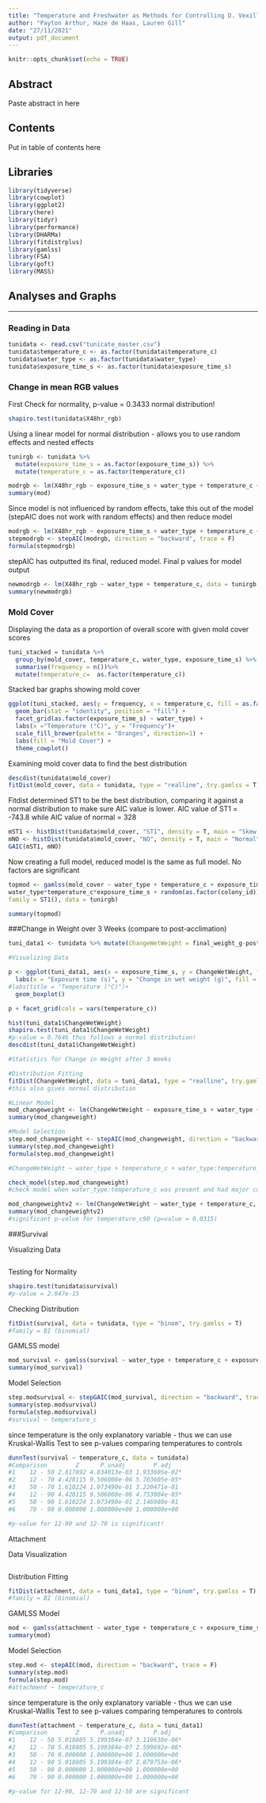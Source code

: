 ```yaml
---
title: "Temperature and Freshwater as Methods for Controlling D. Vexillum Biofouling"
author: "Payton Arthur, Haze de Haas, Lauren Gill"
date: "27/11/2021"
output: pdf_document
---
```


```r
knitr::opts_chunk$set(echo = TRUE)
```

## Abstract
Paste abstract in here

## Contents
Put in table of contents here

## Libraries

```r
library(tidyverse)
library(cowplot)
library(ggplot2)
library(here)
library(tidyr)
library(performance)
library(DHARMa)
library(fitdistrplus)
library(gamlss)
library(FSA)
library(goft)
library(MASS)
```

## Analyses and Graphs
***
### Reading in Data

```r
tunidata <- read.csv("tunicate_master.csv")
tunidata$temperature_c <- as.factor(tunidata$temperature_c)
tunidata$water_type <- as.factor(tunidata$water_type)
tunidata$exposure_time_s <- as.factor(tunidata$exposure_time_s)

```

### Change in mean RGB values

First Check for normality, p-value = 0.3433 normal distribution!
```r
shapiro.test(tunidata$X48hr_rgb)
```

Using a linear model for normal distribution - allows you to use random effects and nested effects 

```r
tunirgb <- tunidata %>% 
  mutate(exposure_time_s = as.factor(exposure_time_s)) %>% 
  mutate(temperature_c = as.factor(temperature_c))

modrgb <- lm(X48hr_rgb ~ exposure_time_s + water_type + temperature_c + exposure_time_s*water_type*temperature_c + (1|colony_id), family = gaussian, data = tunirgb)
summary(mod)
```

Since model is not influenced by random effects, take this out of the model (stepAIC does not work with random effects) and then reduce model 

```r
modrgb <- lm(X48hr_rgb ~ exposure_time_s + water_type + temperature_c + exposure_time_s*water_type*temperature_c, family = gaussian, data = tunirgb)
stepmodrgb <- stepAIC(modrgb, direction = "backward", trace = F)
formula(stepmodrgb)
```

stepAIC has outputted its final, reduced model. Final p values for model output
```r
newmodrgb <- lm(X48hr_rgb ~ water_type + temperature_c, data = tunirgb)
summary(newmodrgb)
```


### Mold Cover

Displaying the data as a proportion of overall score with given mold cover scores
```r
tuni_stacked = tunidata %>%
  group_by(mold_cover, temperature_c, water_type, exposure_time_s) %>%
  summarise(frequency = n())%>%
  mutate(temperature_c=  as.factor(temperature_c))
```

Stacked bar graphs showing mold cover
```r
ggplot(tuni_stacked, aes(y = frequency, x = temperature_c, fill = as.factor(mold_cover))) +
  geom_bar(stat = "identity", position = "fill") +
  facet_grid(as.factor(exposure_time_s) ~ water_type) +
  labs(x ="Temperature (°C)", y = "Frequency")+
  scale_fill_brewer(palette = "Oranges", direction=1) +
  labs(fill = "Mold Cover") +
  theme_cowplot()
```


Examining mold cover data to find the best distribution

```r
descdist(tunidata$mold_cover)
fitDist(mold_cover, data = tunidata, type = "realline", try.gamlss = T)
```

Fitdist determined ST1 to be the best distribution, comparing it against a normal distribution to make sure AIC value is lower. AIC value of ST1 = -743.8 while AIC value of normal = 328
```r
mST1 <- histDist(tunidata$mold_cover, "ST1", density = T, main = "Skew t (Azzalini type 1)")
mNO <- histDist(tunidata$mold_cover, "NO", density = T, main = "Normal")
GAIC(mST1, mNO)
```


Now creating a full model, reduced model is the same as full model. No factors are significant
```r
topmod <- gamlss(mold_cover ~ water_type + temperature_c + exposure_time_s +
water_type*temperature_c*exposure_time_s + random(as.factor(colony_id)), 
family = ST1(), data = tunirgb)

summary(topmod)
```


###Change in Weight over 3 Weeks (compare to post-acclimation)

```r
tuni_data1 <- tunidata %>% mutate(ChangeWetWeight = final_weight_g-post_acclimation_weight_g)

#Visualizing Data

p <- ggplot(tuni_data1, aes(x = exposure_time_s, y = ChangeWetWeight, fill = water_type))+
  labs(x = "Exposure time (s)", y = "Change in wet weight (g)", fill = "Water type")+
#labs(title = "Temperature (°C)")+
  geom_boxplot()

p + facet_grid(cols = vars(temperature_c))

hist(tuni_data1$ChangeWetWeight)
shapiro.test(tuni_data1$ChangeWetWeight)
#p-value = 0.7646 thus follows a normal distribution!
descdist(tuni_data1$ChangeWetWeight)

#Statistics for Change in Weight after 3 Weeks

#Distribution Fitting
fitDist(ChangeWetWeight, data = tuni_data1, type = "realline", try.gamlss = T)
#this also gives normal distribution

#Linear Model
mod_changeweight <- lm(ChangeWetWeight ~ exposure_time_s + water_type + temperature_c + exposure_time_s*water_type*temperature_c, family = gaussian, data = tuni_data1)
summary(mod_changeweight)

#Model Selection
step.mod_changeweight <- stepAIC(mod_changeweight, direction = "backward", trace = F)
summary(step.mod_changeweight)
formula(step.mod_changeweight)

#ChangeWetWeight ~ water_type + temperature_c + water_type:temperature_c

check_model(step.mod_changeweight)
#check model when water_type:temperature_c was present and had major collinearity issues, thus removed water_type:temperature and check model again and collinearity issues were solved

mod_changeweightv2 <- lm(ChangeWetWeight ~ water_type + temperature_c, family = gaussian, data = tuni_data1)
summary(mod_changeweightv2)
#significant p-value for temperature_c90 (p=value = 0.0315)

```

###Survival

Visualizing Data 
```r

```

Testing for Normality
```r
shapiro.test(tunidata$survival)
#p-value = 2.047e-15
```

Checking Distribution
```r
fitDist(survival, data = tunidata, type = "binom", try.gamlss = T)
#family = BI (binomial)
```

GAMLSS model 
```r
mod_survival <- gamlss(survival ~ water_type + temperature_c + exposure_time_s + water_type*temperature_c*exposure_time_s + random(as.factor(colony_id)), family = BI, data = tunidata)
summary(mod_survival)
```

Model Selection
```r
step.modsurvival <- stepGAIC(mod_survival, direction = "backward", trace = F)
summary(step.modsurvival)
formula(step.modsurvival)
#survival ~ temperature_c
```

since temperature is the only explanatory variable - thus we can use Kruskal-Wallis Test to see p-values comparing temperatures to controls
```r
dunnTest(survival ~ temperature_c, data = tunidata)
#Comparison        Z      P.unadj        P.adj
#1    12 - 50 2.817892 4.834013e-03 1.933605e-02*
#2    12 - 70 4.428115 9.506008e-06 5.703605e-05*
#3    50 - 70 1.610224 1.073490e-01 3.220471e-01
#4    12 - 90 4.428115 9.506008e-06 4.753004e-05*
#5    50 - 90 1.610224 1.073490e-01 2.146980e-01
#6    70 - 90 0.000000 1.000000e+00 1.000000e+00

#p-value for 12-90 and 12-70 is significant!
```

Attachment

Data Visualization
```r

```

Distribution Fitting
```r
fitDist(attachment, data = tuni_data1, type = "binom", try.gamlss = T)
#family = BI (binomial)
```

GAMLSS Model
```r
mod <- gamlss(attachment ~ water_type + temperature_c + exposure_time_s + water_type*temperature_c*exposure_time_s, family = BI, data = tuni_data1)
summary(mod)
```

Model Selection
```r
step.mod <- stepAIC(mod, direction = "backward", trace = F)
summary(step.mod)
formula(step.mod)
#attachment ~ temperature_c
```

since temperature is the only explanatory variable - thus we can use Kruskal-Wallis Test to see p-values comparing temperatures to controls
```r
dunnTest(attachment ~ temperature_c, data = tuni_data1)
#Comparison        Z      P.unadj        P.adj
#1    12 - 50 5.018805 5.199384e-07 3.119630e-06*
#2    12 - 70 5.018805 5.199384e-07 2.599692e-06*
#3    50 - 70 0.000000 1.000000e+00 1.000000e+00
#4    12 - 90 5.018805 5.199384e-07 2.079753e-06*
#5    50 - 90 0.000000 1.000000e+00 1.000000e+00
#6    70 - 90 0.000000 1.000000e+00 1.000000e+00

#p-value for 12-90, 12-70 and 12-50 are significant
```

